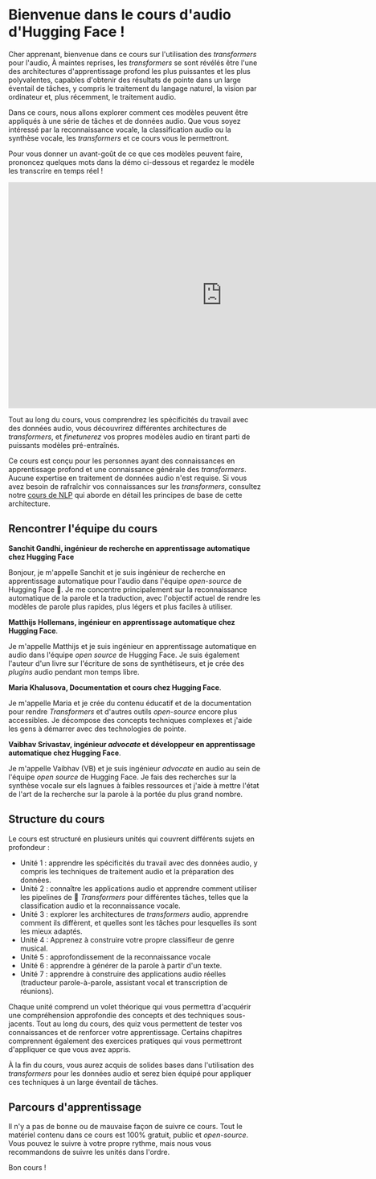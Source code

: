 # Bienvenue dans le cours d'audio d'Hugging Face !

Cher apprenant, bienvenue dans ce cours sur l'utilisation des *transformers* pour l'audio, À maintes reprises, les *transformers* se sont révélés être l'une des architectures d'apprentissage profond les plus puissantes et les plus polyvalentes, capables d'obtenir des résultats de pointe dans un large éventail de tâches, y compris le traitement du langage naturel, la vision par ordinateur et, plus récemment, le traitement audio.

Dans ce cours, nous allons explorer comment ces modèles peuvent être appliqués à une série de tâches et de données audio. Que vous soyez intéressé par la reconnaissance vocale, la classification audio ou la synthèse vocale, les *transformers* et ce cours vous le permettront.

Pour vous donner un avant-goût de ce que ces modèles peuvent faire, prononcez quelques mots dans la démo ci-dessous et regardez le modèle les transcrire en temps réel !
 
<iframe
	src="https://openai-whisper.hf.space"
	frameborder="0"
	width="850"
	height="450">
</iframe>

Tout au long du cours, vous comprendrez les spécificités du travail avec des données audio, vous découvrirez différentes architectures de *transformers*, et *finetunerez* vos propres modèles audio en tirant parti de puissants modèles pré-entraînés.

Ce cours est conçu pour les personnes ayant des connaissances en apprentissage profond et une connaissance générale des *transformers*.
Aucune expertise en traitement de données audio n'est requise. Si vous avez besoin de rafraîchir vos connaissances sur les *transformers*, consultez notre [cours de NLP](https://huggingface.co/course/fr/chapter1/1) qui aborde en détail les principes de base de cette architecture.

## Rencontrer l'équipe du cours

**Sanchit Gandhi, ingénieur de recherche en apprentissage automatique chez Hugging Face**

Bonjour, je m'appelle Sanchit et je suis ingénieur de recherche en apprentissage automatique pour l'audio dans l'équipe *open-source* de Hugging Face 🤗.
Je me concentre principalement sur la reconnaissance automatique de la parole et la traduction, avec l'objectif actuel de rendre les modèles de parole plus rapides, plus légers et plus faciles à utiliser.

**Matthijs Hollemans, ingénieur en apprentissage automatique chez Hugging Face**.

Je m'appelle Matthijs et je suis ingénieur en apprentissage automatique en audio dans l'équipe *open source* de Hugging Face. Je suis également l'auteur d'un livre sur l'écriture de sons de synthétiseurs, et je crée des *plugins* audio pendant mon temps libre.

**Maria Khalusova, Documentation et cours chez Hugging Face**.

Je m'appelle Maria et je crée du contenu éducatif et de la documentation pour rendre *Transformers* et d'autres outils *open-source* encore plus accessibles. Je décompose des concepts techniques complexes et j'aide les gens à démarrer avec des technologies de pointe.

**Vaibhav Srivastav, ingénieur *advocate* et développeur en apprentissage automatique chez Hugging Face**.

Je m'appelle Vaibhav (VB) et je suis ingénieur *advocate* en audio au sein de l'équipe *open source* de Hugging Face. Je fais des recherches sur la synthèse vocale sur els lagnues à faibles ressources et j'aide à mettre l'état de l'art de la recherche sur la parole à la portée du plus grand nombre.

## Structure du cours

Le cours est structuré en plusieurs unités qui couvrent différents sujets en profondeur :

* Unité 1 : apprendre les spécificités du travail avec des données audio, y compris les techniques de traitement audio et la préparation des données.
* Unité 2 : connaître les applications audio et apprendre comment utiliser les pipelines de 🤗 *Transformers* pour différentes tâches, telles que la classification audio et la reconnaissance vocale.
* Unité 3 : explorer les architectures de *transformers* audio, apprendre comment ils diffèrent, et quelles sont les tâches pour lesquelles ils sont les mieux adaptés.
* Unité 4 : Apprenez à construire votre propre classifieur de genre musical.
* Unité 5 : approfondissement de la reconnaissance vocale
* Unité 6 : apprendre à générer de la parole à partir d'un texte.
* Unité 7 : apprendre à construire des applications audio réelles (traducteur parole-à-parole, assistant vocal et transcription de réunions).

Chaque unité comprend un volet théorique qui vous permettra d'acquérir une compréhension approfondie des concepts et des techniques sous-jacents. Tout au long du cours, des quiz vous permettent de tester vos connaissances et de renforcer votre apprentissage.
Certains chapitres comprennent également des exercices pratiques qui vous permettront d'appliquer ce que vous avez appris.

À la fin du cours, vous aurez acquis de solides bases dans l'utilisation des *transformers* pour les données audio et serez bien équipé pour appliquer ces techniques à un large éventail de tâches.

## Parcours d'apprentissage

Il n'y a pas de bonne ou de mauvaise façon de suivre ce cours. Tout le matériel contenu dans ce cours est 100% gratuit, public et *open-source*.
Vous pouvez le suivre à votre propre rythme, mais nous vous recommandons de suivre les unités dans l'ordre.

Bon cours !
